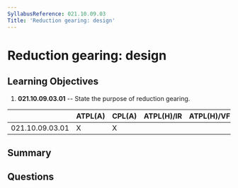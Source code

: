 ```yaml
---
SyllabusReference: 021.10.09.03
Title: 'Reduction gearing: design'
---
```


# Reduction gearing: design

## Learning Objectives

1. **021.10.09.03.01** -- State the purpose of reduction gearing.

|                 | ATPL(A) | CPL(A) | ATPL(H)/IR | ATPL(H)/VFR | CPL(H) | IR  | CBIR(A) |
| --------------- | ------- | ------ | ---------- | ----------- | ------ | --- | ------- |
| 021.10.09.03.01 | X       | X      |            |             |        |     |         |

## Summary

## Questions
